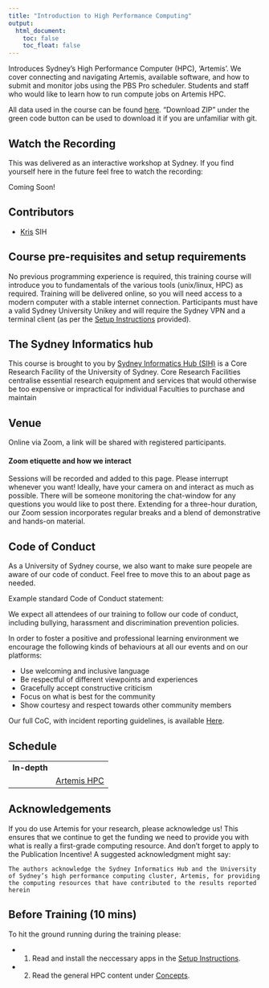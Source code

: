 ```yaml
---
title: "Introduction to High Performance Computing"
output:
  html_document:
    toc: false
    toc_float: false
---
```



Introduces Sydney’s High Performance Computer (HPC), ‘Artemis’. We cover connecting and navigating Artemis, available software, and how to submit and monitor jobs using the PBS Pro scheduler. Students and staff who would like to learn how to run compute jobs on Artemis HPC. 

All data used in the course can be found [here](https://github.com/kmarsyd/IntroHPCData/tree/main). "Download ZIP" under the green code button can be used to download it if you are unfamiliar with git. 

## Watch the Recording

This was delivered as an interactive workshop at Sydney. If you find yourself here in the future feel free to watch the recording:

Coming Soon!

## Contributors

* [Kris](https://www.sydney.edu.au/research/facilities/sydney-informatics-hub/our-staff.html) SIH



## Course pre-requisites and setup requirements

No previous programming experience is required, this training course will introduce you to fundamentals of the various tools (unix/linux, HPC) as required. Training will be delivered online, so you will need access to a modern computer with a stable internet connection. Participants must have a valid Sydney University Unikey and will require the Sydney VPN and a terminal client (as per the [Setup Instructions](./setup.html) provided).

## The Sydney Informatics hub

This course is brought to you by [Sydney Informatics Hub (SIH)](https://informatics.sydney.edu.au) is a Core Research Facility of the University of Sydney. Core Research Facilities centralise essential research equipment and services that would otherwise be too expensive or impractical for individual Faculties to purchase and maintain

## Venue

Online via Zoom, a link will be shared with registered participants.

#### Zoom etiquette and how we interact

Sessions will be recorded and added to this page. Please interrupt whenever you want! Ideally, have your camera on and interact as much as possible. There will be someone monitoring the chat-window for any questions you would like to post there.  Extending for a three-hour duration, our Zoom session incorporates regular breaks and a blend of demonstrative and hands-on material.


## Code of Conduct

As a University of Sydney course, we also want to make sure peopele are aware of our code of conduct.
Feel free to move this to an about page as needed.

Example standard Code of Conduct statement:

We expect all attendees of our training to follow our code of conduct, including bullying, harassment and discrimination prevention policies.

In order to foster a positive and professional learning environment we encourage the following kinds of behaviours at all our events and on our platforms:

* Use welcoming and inclusive language
* Be respectful of different viewpoints and experiences
* Gracefully accept constructive criticism
* Focus on what is best for the community
* Show courtesy and respect towards other community members

Our full CoC, with incident reporting guidelines, is available [Here](https://sydney-informatics-hub.github.io/codeofconduct/).



## Schedule

|  |  |
| --- | :--- |
| **In-depth** |
|   | [Artemis HPC](notebooks/01_context.qmd) |


## Acknowledgements

If you do use Artemis for your research, please acknowledge us! This ensures that we continue to get the funding we need to provide you with what is really a first-grade computing resource. And don’t forget to apply to the Publication Incentive! A suggested acknowledgment might say:

`The authors acknowledge the Sydney Informatics Hub and the University of Sydney’s high performance computing cluster, Artemis, for providing the computing resources that have contributed to the results reported herein`


## Before Training (10 mins)

To hit the ground running during the training please:

* 1. Read and install the neccessary apps in the [Setup Instructions](./setup.html).

* 2. Read the general HPC content under [Concepts](./notebooks/01_context.qmd).


